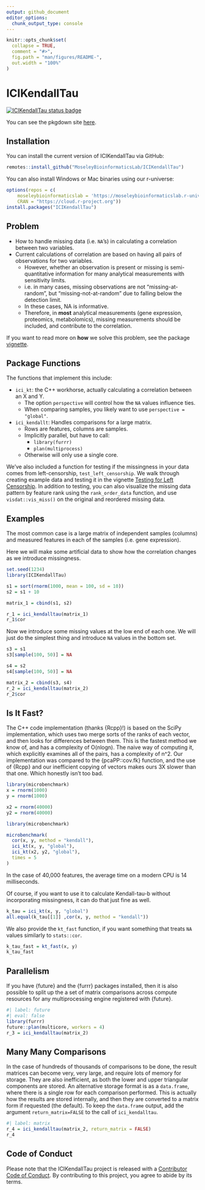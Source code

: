 ```yaml
---
output: github_document
editor_options: 
  chunk_output_type: console
---
```


<!-- README.md is generated from README.Rmd. Please edit that file -->

```r
knitr::opts_chunk$set(
  collapse = TRUE,
  comment = "#>",
  fig.path = "man/figures/README-",
  out.width = "100%"
)
```

# ICIKendallTau

<!-- badges: start -->
[![ICIKendallTau status badge](https://moseleybioinformaticslab.r-universe.dev/badges/ICIKendallTau)](https://moseleybioinformaticslab.r-universe.dev)
<!-- badges: end -->

You can see the pkgdown site [here](https://moseleybioinformaticslab.github.io/ICIKendallTau/).

## Installation

You can install the current version of ICIKendallTau via GitHub:

``` r
remotes::install_github("MoseleyBioinformaticsLab/ICIKendallTau")
```

You can also install Windows or Mac binaries using our r-universe:

```r
options(repos = c(
    moseleybioinformaticslab = 'https://moseleybioinformaticslab.r-universe.dev',
    CRAN = "https://cloud.r-project.org"))
install.packages("ICIKendallTau")
```

## Problem

* How to handle missing data (i.e. `NA`'s) in calculating a correlation between two variables.
* Current calculations of correlation are based on having all pairs of observations for two variables.
  * However, whether an observation is present or missing is semi-quantitative information for many analytical measurements with sensitivity limits.
  * i.e. in many cases, missing observations are not "missing-at-random", but "missing-not-at-random" due to falling below the detection limit.
  * In these cases, NA is informative.
  * Therefore, in **most** analytical measurements (gene expression, proteomics, metabolomics), missing measurements should be included, and contribute to the correlation.
  
If you want to read more on **how** we solve this problem, see the package [vignette](https://moseleybioinformaticslab.github.io/ICIKendallTau/articles/ici-kendalltau.html).

## Package Functions

The functions that implement this include:

* `ici_kt`: the C++ workhorse, actually calculating a correlation between an X and Y.
  * The option `perspective` will control how the `NA` values influence ties.
  * When comparing samples, you likely want to use `perspective = "global"`.
* `ici_kendallt`: Handles comparisons for a large matrix.
  * Rows are features, columns are samples.
  * Implicitly parallel, but have to call:
    * `library(furrr)`
    * `plan(multiprocess)`
  * Otherwise will only use a single core.
  
We've also included a function for testing if the missingness in your data comes from left-censorship, `test_left_censorship`. We walk through creating example data and testing it in the vignette [Testing for Left Censorship](https://moseleybioinformaticslab.github.io/ICIKendallTau/articles/testing-for-left-censorship).
In addition to testing, you can also visualize the missing data pattern by feature rank using the `rank_order_data` function, and use `visdat::vis_miss()` on the original and reordered missing data.
  
## Examples

The most common case is a large matrix of independent samples (columns) and measured features in each of the samples (i.e. gene expression).

Here we will make some artificial data to show how the correlation changes as we introduce missingness.

```r
set.seed(1234)
library(ICIKendallTau)

s1 = sort(rnorm(1000, mean = 100, sd = 10))
s2 = s1 + 10 

matrix_1 = cbind(s1, s2)

r_1 = ici_kendalltau(matrix_1)
r_1$cor
```

Now we introduce some missing values at the low end of each one.
We will just do the simplest thing and introduce `NA` values in the bottom set.

```r
s3 = s1
s3[sample(100, 50)] = NA

s4 = s2
s4[sample(100, 50)] = NA

matrix_2 = cbind(s3, s4)
r_2 = ici_kendalltau(matrix_2)
r_2$cor
```

## Is It Fast?

The C++ code implementation (thanks {Rcpp}!) is based on the SciPy implementation, which uses two merge sorts of the ranks of each vector, and then looks for differences between them.
This is the fastest method we know of, and has a complexity of O(nlogn).
The naive way of computing it, which explicitly examines all of the pairs, has a complexity of n^2.
Our implementation was compared to the {pcaPP::cov.fk} function, and the use of {Rcpp} and our inefficient copying of vectors makes ours 3X slower than that one.
Which honestly isn't too bad.

```r
library(microbenchmark)
x = rnorm(1000)
y = rnorm(1000)

x2 = rnorm(40000)
y2 = rnorm(40000)

library(microbenchmark)

microbenchmark(
  cor(x, y, method = "kendall"),
  ici_kt(x, y, "global"),
  ici_kt(x2, y2, "global"),
  times = 5
)
```

In the case of 40,000 features, the average time on a modern CPU is 14 milliseconds.

Of course, if you want to use it to calculate Kendall-tau-b without incorporating missingness, it can do that just fine as well.

```r
k_tau = ici_kt(x, y, "global")
all.equal(k_tau[[1]] ,cor(x, y, method = "kendall"))
```

We also provide the `kt_fast` function, if you want something that treats `NA` values similarly to `stats::cor`.

```r
k_tau_fast = kt_fast(x, y)
k_tau_fast
```

## Parallelism

If you have {future} and the {furrr} packages installed, then it is also possible to split up the a set of matrix comparisons across compute resources for any multiprocessing engine registered with {future}.

```r
#| label: future
#| eval: false
library(furrr)
future::plan(multicore, workers = 4)
r_3 = ici_kendalltau(matrix_2)
```

## Many Many Comparisons

In the case of hundreds of thousands of comparisons to be done, the result matrices can become very, very large, and require lots of memory for storage.
They are also inefficient, as both the lower and upper triangular components are stored.
An alternative storage format is as a `data.frame`, where there is a single row for each comparison performed.
This is actually how the results are stored internally, and then they are converted to a matrix form if requested (the default). 
To keep the `data.frame` output, add the argument `return_matrix=FALSE` to the call of `ici_kendalltau`.

```r
#| label: matrix
r_4 = ici_kendalltau(matrix_2, return_matrix = FALSE)
r_4
```

## Code of Conduct
  
Please note that the ICIKendallTau project is released with a [Contributor Code of Conduct](https://contributor-covenant.org/version/2/0/CODE_OF_CONDUCT.html). By contributing to this project, you agree to abide by its terms.
